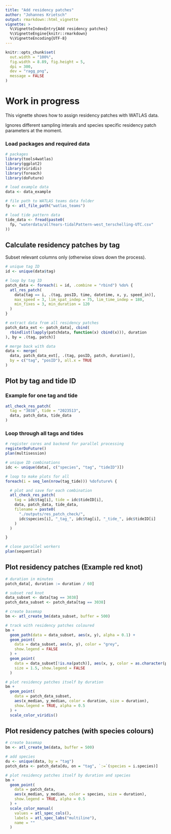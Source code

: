 ```yaml
---
title: "Add residency patches"
author: "Johannes Krietsch"
output: rmarkdown::html_vignette
vignette: >
  %\VignetteIndexEntry{Add residency patches}
  %\VignetteEngine{knitr::rmarkdown}
  %\VignetteEncoding{UTF-8}
---
```


```r
knitr::opts_chunk$set(
  out.width = "100%",
  fig.width = 8.89, fig.height = 5,
  dpi = 300,
  dev = "ragg_png",
  message = FALSE
)
```

# Work in progress

This vignette shows how to assign residency patches with WATLAS data. 

Ignores different sampling interals and species specific residency patch parameters at the moment.

### Load packages and required data

```r
# packages
library(tools4watlas)
library(ggplot2)
library(viridis)
library(foreach)
library(doFuture)

# load example data
data <- data_example

# file path to WATLAS teams data folder
fp <- atl_file_path("watlas_teams")

# load tide pattern data
tide_data <- fread(paste0(
  fp, "waterdata/allYears-tidalPattern-west_terschelling-UTC.csv"
))
```

## Calculate residency patches by tag

Subset relevant columns only (otherwise slows down the process).

```r
# unique tag ID
id <- unique(data$tag)

# loop by tag ID
patch_data <- foreach(i = id, .combine = "rbind") %do% {
  atl_res_patch(
    data[tag == i, .(tag, posID, time, datetime, x, y, speed_in)],
    max_speed = 3, lim_spat_indep = 75, lim_time_indep = 180,
    min_fixes = 3, min_duration = 120
  )
}

# extract data from all residency patches
patch_data_ext <- patch_data[, cbind(
  rbindlist(lapply(patchdata, function(x) cbind(x))), duration
), by = .(tag, patch)]

# merge back with data
data <- merge(
  data, patch_data_ext[, .(tag, posID, patch, duration)],
  by = c("tag", "posID"), all.x = TRUE
)
```

## Plot by tag and tide ID

### Example for one tag and tide

```r
atl_check_res_patch(
  tag = "3038", tide = "2023513",
  data, patch_data, tide_data
)
```

### Loop through all tags and tides


```r
# register cores and backend for parallel processing
registerDoFuture()
plan(multisession)

# unique ID combinations
idc <- unique(data[, c("species", "tag", "tideID")])

# loop to make plots for all
foreach(i = seq_len(nrow(tag_tide))) %dofuture% {

  # plot and save for each combination
  atl_check_res_patch(
    tag = idc$tag[i], tide = idc$tideID[i],
    data, patch_data, tide_data,
    filename = paste0(
      "./outputs/res_patch_check/",
      idc$species[i], "_tag_", idc$tag[i], "_tide_", idc$tideID[i]
    )
  )

}

# close parallel workers
plan(sequential)
```

## Plot residency patches (Example red knot)

```r
# duration in minutes
patch_data[, duration := duration / 60]

# subset red knot
data_subset <- data[tag == 3038]
patch_data_subset <- patch_data[tag == 3038]

# create basemap
bm <- atl_create_bm(data_subset, buffer = 500)

# track with residency patches coloured
bm +
  geom_path(data = data_subset, aes(x, y), alpha = 0.1) +
  geom_point(
    data = data_subset, aes(x, y), color = "grey",
    show.legend = FALSE
  ) +
  geom_point(
    data = data_subset[!is.na(patch)], aes(x, y, color = as.character(patch)),
    size = 1.5, show.legend = FALSE
  )

# plot residency patches itself by duration
bm +
  geom_point(
    data = patch_data_subset,
    aes(x_median, y_median, color = duration, size = duration),
    show.legend = TRUE, alpha = 0.5
  ) +
  scale_color_viridis()
```

## Plot residency patches (with species colours)

```r
# create basemap
bm <- atl_create_bm(data, buffer = 500)

# add species
du <- unique(data, by = "tag")
patch_data <- patch_data[du, on = "tag", `:=`(species = i.species)]

# plot residency patches itself by duration and species
bm +
  geom_point(
    data = patch_data,
    aes(x_median, y_median, color = species, size = duration),
    show.legend = TRUE, alpha = 0.5
  ) +
  scale_color_manual(
    values = atl_spec_cols(),
    labels = atl_spec_labs("multiline"),
    name = ""
  )
```
